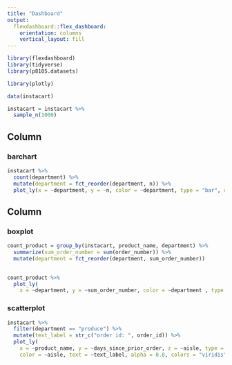```yaml
---
title: "Dashboard"
output: 
  flexdashboard::flex_dashboard:
    orientation: columns
    vertical_layout: fill
---
```


```r
library(flexdashboard)
library(tidyverse)
library(p8105.datasets)

library(plotly)
```

```r
data(instacart)

instacart = instacart %>% 
  sample_n(1000)

```

Column {data-width=650}
-----------------------------------------------------------------------

### barchart

```r
instacart %>% 
  count(department) %>% 
  mutate(department = fct_reorder(department, n)) %>% 
  plot_ly(x = ~department, y = ~n, color = ~department, type = "bar", colors = "viridis")
```

Column {data-width=350}
-----------------------------------------------------------------------

### boxplot

```r
count_product = group_by(instacart, product_name, department) %>% 
  summarize(sum_order_number = sum(order_number)) %>% 
  mutate(department = fct_reorder(department, sum_order_number))

  
count_product %>% 
  plot_ly(
    x = ~department, y = ~sum_order_number, color = ~department , type = "box", colors = "viridis")
```

### scatterplot

```r
instacart %>%
  filter(department == "produce") %>% 
  mutate(text_label = str_c("order id: ", order_id)) %>% 
  plot_ly(
    x = ~product_name, y = ~days_since_prior_order, z = ~aisle, type = "scatter3d", mode = "markers",
    color = ~aisle, text = ~text_label, alpha = 0.8, colors = "viridis", size = 0.5)
```

